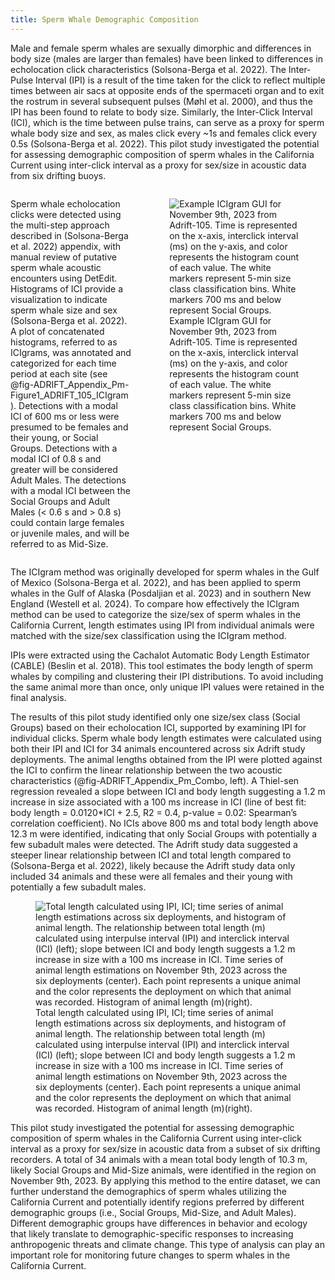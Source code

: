 ```yaml
---
title: Sperm Whale Demographic Composition
---
```


Male and female sperm whales are sexually dimorphic and differences in body size (males are larger than females) have been linked to differences in echolocation click characteristics (Solsona-Berga et al. 2022). The Inter-Pulse Interval (IPI) is a result of the time taken for the click to reflect multiple times between air sacs at opposite ends of the spermaceti organ and to exit the rostrum in several subsequent pulses (Møhl et al. 2000), and thus the IPI has been found to relate to body size. Similarly, the Inter-Click Interval (ICI), which is the time between pulse trains, can serve as a proxy for sperm whale body size and sex, as males click every \~1s and females click every 0.5s (Solsona-Berga et al. 2022). This pilot study investigated the potential for assessing demographic composition of sperm whales in the California Current using inter-click interval as a proxy for sex/size in acoustic data from six drifting buoys.

::: columns 

::: {.column width="40%"}

Sperm whale echolocation clicks were detected using the multi-step approach described in (Solsona-Berga et al. 2022) appendix, with manual review of putative sperm whale acoustic encounters using DetEdit. Histograms of ICI provide a visualization to indicate sperm whale size and sex (Solsona-Berga et al. 2022). A plot of concatenated histograms, referred to as ICIgrams, was annotated and categorized for each time period at each site (see @fig-ADRIFT_Appendix_Pm-Figure1_ADRIFT_105_ICIgram). Detections with a modal ICI of 600 ms or less were presumed to be females and their young, or Social Groups. Detections with a modal ICI of 0.8 s and greater will be considered Adult Males. The detections with a modal ICI between the Social Groups and Adult Males (\< 0.6 s and \> 0.8 s) could contain large females or juvenile males, and will be referred to as Mid-Size.


:::

::: {.column width="60%"}

![Example ICIgram GUI for November 9th, 2023 from Adrift-105. Time is represented on the x-axis, interclick interval (ms) on the y-axis, and color represents the histogram count of each value. The white markers represent 5-min size class classification bins. White markers 700 ms and below represent Social Groups.](images/ADRIFT_Appendix_Pm-Figure1_ADRIFT_105_ICIgram.png){#fig-ADRIFT_Appendix_Pm-Figure1_ADRIFT_105_ICIgram fig-alt="ICIgram from sample dataset with ICI on y axis (ms) and time on x axis (minutes), with histogram counts in color, ranging from dark blue (0-5) to bright yellow (40-50). White markers represent 5 min size class bins. All white markers are at or below 700 ICI, and high histogram counts (identified by yellow and orange colors) are below 700 ICI, suggesting these sperm whale clicks represent social groups."}

:::

:::


The ICIgram method was originally developed for sperm whales in the Gulf of Mexico (Solsona-Berga et al. 2022), and has been applied to sperm whales in the Gulf of Alaska (Posdaljian et al. 2023) and in southern New England (Westell et al. 2024). To compare how effectively the ICIgram method can be used to categorize the size/sex of sperm whales in the California Current, length estimates using IPI from individual animals were matched with the size/sex classification using the ICIgram method.

IPIs were extracted using the Cachalot Automatic Body Length Estimator (CABLE) (Beslin et al. 2018). This tool estimates the body length of sperm whales by compiling and clustering their IPI distributions. To avoid including the same animal more than once, only unique IPI values were retained in the final analysis.

The results of this pilot study identified only one size/sex class (Social Groups) based on their echolocation ICI, supported by examining IPI for individual clicks. Sperm whale body length estimates were calculated using both their IPI and ICI for 34 animals encountered across six Adrift study deployments. The animal lengths obtained from the IPI were plotted against the ICI to confirm the linear relationship between the two acoustic characteristics (@fig-ADRIFT_Appendix_Pm_Combo, left). A Thiel-sen regression revealed a slope between ICI and body length suggesting a 1.2 m increase in size associated with a 100 ms increase in ICI (line of best fit: body length = 0.0120\*ICI + 2.5, R2 = 0.4, p-value = 0.02: Spearman's correlation coefficient). No ICIs above 800 ms and total body length above 12.3 m were identified, indicating that only Social Groups with potentially a few subadult males were detected. The Adrift study data suggested a steeper linear relationship between ICI and total length compared to (Solsona-Berga et al. 2022), likely because the Adrift study data only included 34 animals and these were all females and their young with potentially a few subadult males.



![Total length calculated using IPI, ICI; time series of animal length estimations across six deployments, and histogram of animal length. The relationship between total length (m) calculated using interpulse interval (IPI) and interclick interval (ICI) (left); slope between ICI and body length suggests a 1.2 m increase in size with a 100 ms increase in ICI. Time series of animal length estimations on November 9th, 2023 across the six deployments (center). Each point represents a unique animal and the color represents the deployment on which that animal was recorded. Histogram of animal length (m)(right).](images/ADRIFT_Appendix_Pm_Combo.png){#fig-ADRIFT_Appendix_Pm_Combo fig-alt="Three graphs representing sperm whale body size relationship with ICI results. On the left, the estimated total animal length in meters is on the y axis, and the ICI in ms is on the x axis. This scatterplot shows a positive linear relationship between ICI and body size, suggesting a 1.2 m increase in body size with a 100 ms increase in ICI. The center graph is a scatterplot time series with body length (m) on the y axis, and time on the x axis for the 22 hours of analyzed deployments. Each point represents a unique animal and the color represents the deployment on which the animal was recorded. All body lengths estimated ranged from 8 to 12.5 m. The final graph on the right provides a histogram of the number of sperm whale detections (y axis) for each estimated body length. The number of counts ranged from 6 to 8 animals."}

This pilot study investigated the potential for assessing demographic composition of sperm whales in the California Current using inter-click interval as a proxy for sex/size in acoustic data from a subset of six drifting recorders. A total of 34 animals with a mean total body length of 10.3 m, likely Social Groups and Mid-Size animals, were identified in the region on November 9th, 2023. By applying this method to the entire dataset, we can further understand the demographics of sperm whales utilizing the California Current and potentially identify regions preferred by different demographic groups (i.e., Social Groups, Mid-Size, and Adult Males). Different demographic groups have differences in behavior and ecology that likely translate to demographic-specific responses to increasing anthropogenic threats and climate change. This type of analysis can play an important role for monitoring future changes to sperm whales in the California Current.
